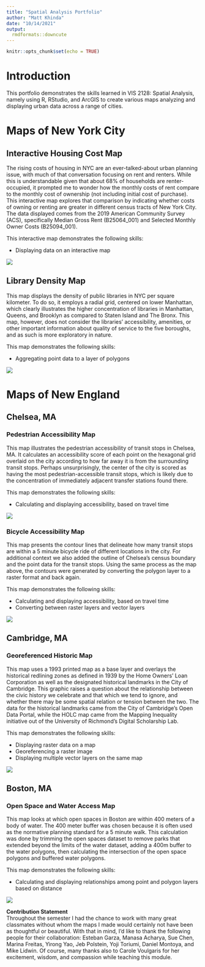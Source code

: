 ```yaml
---
title: "Spatial Analysis Portfolio"
author: "Matt Khinda"
date: "10/14/2021"
output: 
  rmdformats::downcute
---
```


```r
knitr::opts_chunk$set(echo = TRUE)
```

# Introduction  
This portfolio demonstrates the skills learned in VIS 2128: Spatial Analysis, namely using R, RStudio, and ArcGIS to create various maps analyzing and displaying urban data across a range of cities. 

# Maps of New York City  

## Interactive Housing Cost Map  
The rising costs of housing in NYC are an ever-talked-about urban planning issue, with much of that conversation focusing on rent and renters. While this is understandable given that about 68% of households are renter-occupied, it prompted me to wonder how the monthly costs of rent compare to the monthly cost of ownership (not including initial cost of purchase). This interactive map explores that comparison by indicating whether costs of owning or renting are greater in different census tracts of New York City. The data displayed comes from the 2019 American Community Survey (ACS), specifically Median Gross Rent (B25064_001) and Selected Monthly Owner Costs (B25094_001). 

This interactive map demonstrates the following skills:

* Displaying data on an interactive map  
  
[![](Assets/InteractiveThumbnail.png)](https://mpkhinda.github.io/Spatial-Analysis-Portfolio/Assets/NYCHousingCostMap.html){target="_blank"}


## Library Density Map  
This map displays the density of public libraries in NYC per square kilometer. To do so, it employs a radial grid, centered on lower Manhattan, which clearly illustrates the higher concentration of libraries in Manhattan, Queens, and Brooklyn as compared to Staten Island and The Bronx. This map, however, does not consider the libraries' accessibility, amenities, or other important information about quality of service to the five boroughs, and as such is more exploratory in nature. 

This map demonstrates the following skills: 

* Aggregating point data to a layer of polygons  
  
![](Assets/NYCLibraries.png)


# Maps of New England  

## Chelsea, MA  

### Pedestrian Accessibility Map  
This map illustrates the pedestrian accessibility of transit stops in Chelsea, MA. It calculates an accessibility score of each point on the hexagonal grid overlaid on the city according to how far away it is from the surrounding transit stops. Perhaps unsurprisingly, the center of the city is scored as having the most pedestrian-accessible transit stops, which is likely due to the concentration of immediately adjacent transfer stations found there.

This map demonstrates the following skills:

* Calculating and displaying accessibility, based on travel time  
  
![](Assets/Chelsea_PedAccessScore.png)
  

### Bicycle Accessibility Map  
This map presents the contour lines that delineate how many transit stops are within a 5 minute bicycle ride of different locations in the city. For additional context we also added the outline of Chelsea’s census boundary and the point data for the transit stops. Using the same process as the map above, the contours were generated by converting the polygon layer to a raster format and back again.

This map demonstrates the following skills: 

* Calculating and displaying accessibility, based on travel time
* Converting between raster layers and vector layers  
  

![](Assets/Chelsea_Transit_5mBike.png)


## Cambridge, MA  

### Georeferenced Historic Map   
This map uses a 1993 printed map as a base layer and overlays the historical redlining zones as defined in 1939 by the Home Owners' Loan Corporation as well as the designated historical landmarks in the City of Cambridge. This graphic raises a question about the relationship between the civic history we celebrate and that which we tend to ignore, and whether there may be some spatial relation or tension between the two. The data for the historical landmarks came from the City of Cambridge’s Open Data Portal, while the HOLC map came from the Mapping Inequality initiative out of the University of Richmond's Digital Scholarship Lab.

This map demonstrates the following skills:

* Displaying raster data on a map
* Georeferencing a raster image
* Displaying multiple vector layers on the same map  
  

![](Assets/GeorefCambridge.png)

## Boston, MA  

### Open Space and Water Access Map   
This map looks at which open spaces in Boston are within 400 meters of a body of water. The 400 meter buffer was chosen because it is often used as the normative planning standard for a 5 minute walk. This calculation was done by trimming the open spaces dataset to remove parks that extended beyond the limits of the water dataset, adding a 400m buffer to the water polygons, then calculating the intersection of the open space polygons and buffered water polygons.

This map demonstrates the following skills:

* Calculating and displaying relationships among point and polygon layers based on distance  
  

![](Assets/OpenSpaceWater.png)
  
  
  
**Contribution Statement**  
Throughout the semester I had the chance to work with many great classmates without whom the maps I made would certainly not have been as thoughtful or beautiful. With that in mind, I'd like to thank the following people for their collaboration: Esteban Garza, Manasa Acharya, Sue Chen, Marina Freitas, Yirong Yao, Jeb Polstein, Yoji Toriumi, Daniel Montoya, and Mike Lidwin. Of course, many thanks also to Carole Voulgaris for her excitement, wisdom, and compassion while teaching this module.


